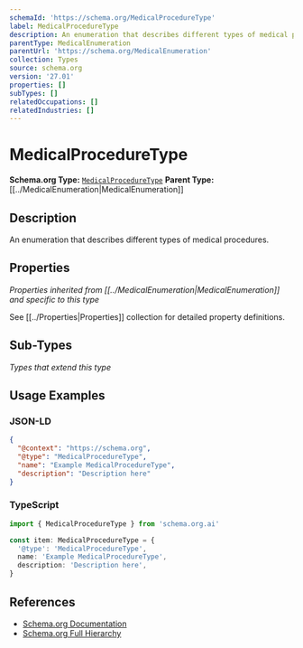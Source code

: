 ```yaml
---
schemaId: 'https://schema.org/MedicalProcedureType'
label: MedicalProcedureType
description: An enumeration that describes different types of medical procedures.
parentType: MedicalEnumeration
parentUrl: 'https://schema.org/MedicalEnumeration'
collection: Types
source: schema.org
version: '27.01'
properties: []
subTypes: []
relatedOccupations: []
relatedIndustries: []
---
```

# MedicalProcedureType

**Schema.org Type:** [`MedicalProcedureType`](https://schema.org/MedicalProcedureType)
**Parent Type:** [[../MedicalEnumeration|MedicalEnumeration]]

## Description

An enumeration that describes different types of medical procedures.

## Properties

*Properties inherited from [[../MedicalEnumeration|MedicalEnumeration]] and specific to this type*

See [[../Properties|Properties]] collection for detailed property definitions.

## Sub-Types

*Types that extend this type*

## Usage Examples

### JSON-LD

```json
{
  "@context": "https://schema.org",
  "@type": "MedicalProcedureType",
  "name": "Example MedicalProcedureType",
  "description": "Description here"
}
```

### TypeScript

```typescript
import { MedicalProcedureType } from 'schema.org.ai'

const item: MedicalProcedureType = {
  '@type': 'MedicalProcedureType',
  name: 'Example MedicalProcedureType',
  description: 'Description here',
}
```

## References

- [Schema.org Documentation](https://schema.org/MedicalProcedureType)
- [Schema.org Full Hierarchy](https://schema.org/docs/full.html)
